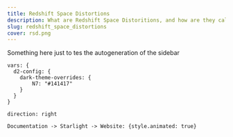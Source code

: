 ```yaml
---
title: Redshift Space Distortions
description: What are Redshift Space Distoritions, and how are they calculated? And why do we even exist?
slug: redshift_space_distortions
cover: rsd.png
---
```




Something here just to tes the autogeneration of the sidebar

```d2 sketch pad=50
vars: {
  d2-config: {
    dark-theme-overrides: {
        N7: "#141417"
    }
  }
}

direction: right

Documentation -> Starlight -> Website: {style.animated: true}
```